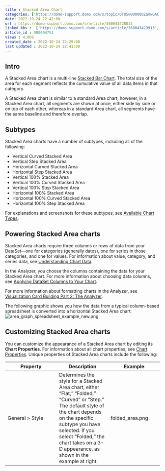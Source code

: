 ```yaml
---
title : Stacked Area Chart
categories: ['https://domo-support.domo.com/s/topic/0TO5w000000ZamwGAC']
date: 2022-10-24 22:41:00
url : https://domo-support.domo.com/s/article/360043428033
linked_kbs :  ['https://domo-support.domo.com/s/article/360043429913', 'https://domo-support.domo.com/s/article/360043429953', 'https://domo-support.domo.com/s/article/360043429933', 'https://domo-support.domo.com/s/article/360042923334', 'https://domo-support.domo.com/s/article/360043429693', 'https://domo-support.domo.com/s/article/360042925494', 'https://domo-support.domo.com/s/article/360043428693', 'https://domo-support.domo.com/s/article/360043428713', 'https://domo-support.domo.com/s/article/360043428033', 'https://domo-support.domo.com/s/topic/0TO5w000000ZamwGAC', 'https://domo-support.domo.com/s/knowledge-base']
article_id : 000004751
views : 4,008
created_date : 2022-10-24 22:29:00
last updated : 2022-10-24 22:41:00
---
```




Intro
-----


A Stacked Area chart is a multi-line [Stacked Bar Chart](..\stacked_bar_chart\index.qmd "Line Graph"). The total size of the area for each segment reflects the cumulative value of all data items in that category.


A Stacked Area chart is similar to a standard Area chart; however, in a Stacked Area chart, all segments are shown at once, either side by side or on top of each other, whereas in a standard Area chart, all segments have the same baseline and therefore overlap. 


Subtypes
--------


Stacked Area charts have a number of subtypes, including all of the following:



* Vertical Curved Stacked Area
* Vertical Step Stacked Area
* Horizontal Curved Stacked Area
* Horizontal Step Stacked Area
* Vertical 100% Stacked Area
* Vertical 100% Curved Stacked Area
* Vertical 100% Step Stacked Area
* Horizontal 100% Stacked Area
* Horizontal 100% Curved Stacked Area
* Horizontal 100% Step Stacked Area


For explanations and screenshots for these subtypes, see [Available Chart Types](..\..\category\chart_types\index.qmd "Available Chart Types"). 


Powering Stacked Area charts
----------------------------


Stacked Area charts require three columns or rows of data from your DataSet—one for categories (generally dates), one for series in those categories, and one for values. For information about value, category, and series data, see [Understanding Chart Data](..\understanding_chart_data\index.qmd "Understanding Chart Data").


In the Analyzer, you choose the columns containing the data for your Stacked Area chart. For more information about choosing data columns, see [Applying DataSet Columns to Your Chart](..\applying_dataset_columns_to_your_chart\index.qmd "Applying DataSet Columns to Your Chart").


For more information about formatting charts in the Analyzer, see [Visualization Card Building Part 2: The Analyzer](..\..\category\analyzer\index.qmd).


The following graphic shows you how the data from a typical column-based spreadsheet is converted into a horizontal Stacked Area chart:
![area_graph_spreadsheet_example_new.png](area_graph_spreadsheet_example_new.png)



Customizing Stacked Area charts
-------------------------------


You can customize the appearance of a Stacked Area chart by editing its **Chart Properties**. For information about all chart properties, see [Chart Properties](..\..\category\chart_properties\index.qmd "Chart Properties"). Unique properties of Stacked Area charts include the following:




| Property | Description | Example |
| --- | --- | --- |
| General > Style | Determines the style for a Stacked Area chart, either "Flat," "Folded," "Curved" or "Step." The default style of the chart depends on the specific subtype you have selected. If you select "Folded," the chart takes on a 3-D appearance, as shown in the example at right. | folded_area.png |
